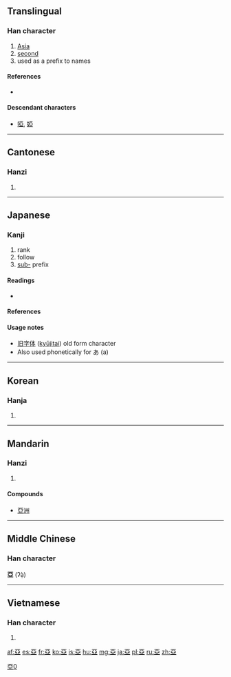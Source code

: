 {{also|亚|亜}}<!-- may be replaced by zh-forms -->
==Translingual==

[[Category:CJKV characters simplified differently in Japan and China|亞0]]

===Han character===
{{Han char|rn=7|rad=二|as=06|sn=8|four=1010<sub>7</sub>|canj=一中中一 (MLLM)}}

# [[Asia]]
# [[second]]
# used as a prefix to names

====References====
* {{Han ref|kx=0087.130|dkj=00274|dj=0183.200|hdz=10023.020|uh=4E9E|ud=20126|bh=A8C8|bd=43208}}

====Descendant characters====
*[[啞]], [[婭]]

----

==Cantonese==

===Hanzi===
{{yue-hanzi|jyut=|y=a3, nga3|sim=亚}}

# {{defn|lang=yue|sort=二06}}

----

==Japanese==
{{ja-forms|[[亜]]|[[亚]]|[[亞]]}}

===Kanji===
{{ja-kanji|grade=n|rs=二06}}

# rank
# follow
# [[sub-]] prefix

====Readings====
* {{ja-readings|goon=[[え]] (e)|kanon=[[あ]] (a), [[あつ]] (atsu), [[おう]] (ō)|kun=[[つぐ]] (tsugu)}}

====References====
{{ja-kref
|jis= 5033
|ku= 4819
|shift= 98b1
|euc= D0B3
|freq= ''not ranked''
|nelson= 45
|newnelson= 82 
|halpern= 3563
|kld= ''not listed''
|heisig= ''not listed''
|tuttle= 0a7.14
}}

====Usage notes====
* [[旧字体]] ([[kyūjitai]]) old form character
* Also used phonetically for あ (a)

----

==Korean==

===Hanja===
{{ko-hanja|hangeul=아|rv=a|mr=a}}

# {{defn|lang=ko|sort=二06}}

----

==Mandarin==

===Hanzi===
{{cmn-hanzi|sim=亚|pin=[[yā]] ([[ya1]]), [[yà]] ([[ya4]])|wg=ya<sup>1</sup>, ya<sup>4</sup>}}

# {{defn|lang=cmn|sort=二06}}

====Compounds====
* [[亞洲]]

----

==Middle Chinese==
===Han character===
'''亞''' (ʔạ̀)

----

==Vietnamese==

===Han character===
{{vi-hantu|[[á]], [[a]]|rs=二06}}

# {{defn|lang=vi|sort=二06}}

[[af:亞]]
[[es:亞]]
[[fr:亞]]
[[ko:亞]]
[[is:亞]]
[[hu:亞]]
[[mg:亞]]
[[ja:亞]]
[[pl:亞]]
[[ru:亞]]
[[zh:亞]]